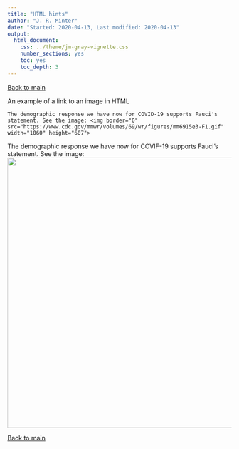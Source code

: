 ```yaml
---
title: "HTML hints"
author: "J. R. Minter"
date: "Started: 2020-04-13, Last modified: 2020-04-13"
output:
  html_document:
    css: ../theme/jm-gray-vignette.css
    number_sections: yes
    toc: yes
    toc_depth: 3
---
```



[Back to main](../README.html)

An example of a link to an image in HTML

```
The demographic response we have now for COVID-19 supports Fauci's statement. See the image: <img border="0" src="https://www.cdc.gov/mmwr/volumes/69/wr/figures/mm6915e3-F1.gif" width="1060" height="607">
```

The demographic response we have now for COVIF-19 supports Fauci's statement. See the image: <img border="0" src="https://www.cdc.gov/mmwr/volumes/69/wr/figures/mm6915e3-F1.gif" width="1060" height="607">


[Back to main](../README.html)